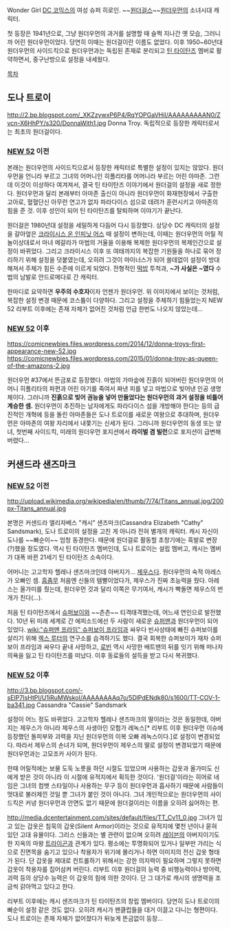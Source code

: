 Wonder Girl
[[DC 코믹스]]의 여성 슈퍼 히로인. ~~[[원더걸스]]~~[[원더우먼]]의 소녀시대 캐릭터.

첫 등장은 1941년으로, 그냥 원더우먼의 과거를 설명할 때 슬쩍 지나간 옛 모습, 그러니까 어린 원더우먼이었다. 당연히 이때는 원더걸이란 이름도 없었다.
이후 1950~60년대 원더우먼의 사이드킥으로 원더우먼과는 독립된 존재로 분리되고 [[틴 타이탄즈]] 멤버로 활약하면서, 중구난방으로 설정을 내세웠다.

[[목차]]
== 도나 트로이 ==
http://2.bp.blogspot.com/_XKZzywxP6P4/RqYOPGaVHiI/AAAAAAAAAN0/Zvcn-X6HhPY/s320/DonnaWith1.jpg
Donna Troy. 독립적으로 등장한 캐릭터로서는 최초의 원더걸이다.
=== [[NEW 52]] 이전 ===
본래는 원더우먼의 사이드킥으로서 등장한 캐릭터로 특별한 설정이 있지는 않았다. 원더우먼을 언니라 부르고 그녀의 어머니인 히폴리타를 어머니라 부르는 어린 아마존. 그런데 이것이 이상하다 여겨져서, 결국 틴 타이탄즈 이야기에서 원더걸의 설정을 새로 정한다. 원더우먼과 달리 본래부터 아마존 출신이 아니라 원더우먼이 화재현장에서 구출한 고아로, 혈혈단신 아무런 연고가 없자 파라다이스 섬으로 데려가 훈련시키고 아마존의 힘을 준 것. 이후 성인이 되어 틴 타이탄즈를 탈퇴하며 이야기가 끝난다.

원더걸은 1980년대 설정을 세밀하게 다듬어 다시 등장했다. 상당수 DC 캐릭터의 설정을 갈아엎은 [[크라이시스 온 인피닛 어스]] 때 설정이 변하는데, 이때는 원더우먼의 어릴 적 놀이상대로서 마녀 메갈라가 마법의 거울을 이용해 복제한 원더우먼의 복제인간으로 설정이 바뀌었다. 그리고 크라이시스 이후 또 여태까지의 복잡한 기원들을 하나로 묶어 정리하기 위해 설정을 덧붙였는데, 오히려 그것이 마이너스가 되어 쓸데없이 설정이 방대해져서 주체가 힘든 수준에 이르게 되었다.
전형적인 [[떡밥]] 투척과, '''~가 사실은 ~였다''' 수법의 남발로 안드로메다로 간 캐릭터.

한마디로 요약하면 '''우주의 수호자'''이자 언젠가 원더우먼. 위 이미지에서 보이는 것처럼, 복잡한 설정 변경 때문에 코스튬이 다양하다. 그리고 설정을 주체하기 힘들었는지 NEW 52 리부트 이후에는 존재 자체가 없어진 것처럼 언급 한번도 나오지 않았는데...

=== [[NEW 52]] 이후 ===
https://comicnewbies.files.wordpress.com/2014/12/donna-troys-first-appearance-new-52.jpg
https://comicnewbies.files.wordpress.com/2015/01/donna-troy-as-queen-of-the-amazons-2.jpg

원더우먼 #37에서 뜬금포로 등장했다. 마법의 가마솥에 진흙이 되어버린 원더우먼의 어머니 히폴리타의 파편과 어린 아기를 죽여서 짜낸 피를 넣고 마법으로 빚어낸 인공 생명체이다. 그러니까 '''진흙으로 빚어 권능을 넣어 만들었다는 원더우먼의 과거 설정을 비틀어 계승한 셈.''' 원더우먼이 추진하는 남자에게도 파라다이스 섬을 개방해야 한다는 등의 급진적인 개혁에 등을 돌린 아마존들은 도나 트로이를 새로운 여왕으로 추대하며, 원더우먼은 아마존의 여왕 자리에서 내쫓기는 신세가 된다. 그러니까 원더우먼의 동생 또는 양녀, 첫번째 사이드킥, 미래의 원더우먼 포지션에서 '''라이벌 겸 빌런'''으로 포지션이 급변해 버렸다...   

== 커샌드라 샌즈마크 ==
=== [[NEW 52]] 이전 ===
http://upload.wikimedia.org/wikipedia/en/thumb/7/74/Titans_annual.jpg/200px-Titans_annual.jpg

본명은 커샌드라 엘리자베스 "캐시" 샌즈마크(Cassandra Elizabeth "Cathy" Sandsmark),
도나 트로이의 설정을 고친 게 아니라 전혀 별개의 캐릭터. 캐시 자신이 도나를 ~~빠순이~~ 엄청 동경한다. 때문에 원더걸로 활동할 초창기에는 흑발로 변장(?)했을 정도였다. 역시 틴 타이탄즈 멤버인데, 도나 트로이는 설립 멤버고, 캐시는 멤버가 대폭 바뀐 21세기 틴 타이탄즈 소속이다.

어머니는 고고학자 헬레나 샌즈마크인데 아버지가... [[제우스]]다. 원더우먼의 숙적 아레스가 오빠인 셈. [[흠좀무]] 처음엔 신들의 템빨이었다가, 제우스가 진짜 초능력을 줬다. 아레스는 올가미를 줬는데, 원더우먼 것과 달리 이쪽은 무기여서, 캐시가 빡돌면 제우스의 번개가 친다(...).

처음 틴 타이탄즈에서 [[슈퍼보이]]와 ~~츤츤~~ 티격태격했는데, 어느새 연인으로 발전했다. 10년 뒤 미래 세계로 간 에피소드에선 두 사람이 새로운 [[슈퍼맨]]과 원더우먼이 되어 있었다. [[wiki:"슈퍼맨 프라임" 슈퍼보이 프라임]]과 싸우다 빈사상태에 빠진 슈퍼보이를 살리기 위해 [[렉스 루터]]의 연구소를 습격하기도 했다. 결국 회복한 슈퍼보이가 재차 슈퍼보이 프라임과 싸우다 끝내 사망하고, [[로빈]] 역시 사망한 배트맨의 뒤를 잇기 위해 떠나자 의욕을 잃고 틴 타이탄즈를 떠났다. 
이후 동료들의 설득을 받고 다시 복귀했다.
 
=== [[NEW 52]] 이후 ===
http://3.bp.blogspot.com/-sEIP7IsHtPI/U1iRuMWskoI/AAAAAAAAq7o/5DlPdENdk80/s1600/TT-COV-1-ba341.jpg
Cassandra "Cassie" Sandsmark

설정이 어느 정도 바뀌었다. 고고학자 헬레나 샌즈마크의 딸이라는 것은 동일한데, 아버지는 제우스가 아니라 제우스의 사생아인 모험가 레녹스[* 리부트 이후 원더우먼 이슈에 등장했던 돌피부와 괴력을 지닌 원더우먼의 이복 오빠 레녹스이다.]로 설정이 변경되었다. 따라서 제우스의 손녀가 되며, 원더우먼이 제우스의 딸로 설정이 변경되었기 때문에 원더우먼과는 고모조카 사이가 된다. 

한때 어릴적에는 보물 도둑 노릇을 하던 시절도 있었으며 사용하는 갑옷과 올가미도 신에게 받은 것이 아니라 이 시절에 유적지에서 획득한 것이다. '원더걸'이라는 히어로 네임은 그녀의 컴뱃 스타일이나 사용하는 무구 등이 원더우먼과 흡사하기 때문에 사람들이 멋대로 불러제낀 것일 뿐 그녀가 붙인 것이 아니다. 그녀 개인적으로는 원더우먼의 사이드킥은 커녕 원더우먼과 안면도 없기 때문에 원더걸이라는 이름을 오히려 싫어하는 편.

http://media.dcentertainment.com/sites/default/files/TT_Cv11_0.jpg
그녀가 입고 있는 갑옷은 침묵의 갑옷(Silent Armor)이라는 것으로 유적지에 몇천 년이나 묻혀 있던 고대 유물이다. 그리스 신들과는 별 관련이 없으며 오히려 [[레이븐(DC 코믹스)|레이븐]]의 아버지이기도 한 지옥의 마왕 [[트라이곤]]과 관계가 있다. 평소에는 투명화되어 있거나 일부만 가리는 식으로 진면목을 숨기고 있으나 착용자가 위기에 몰리거나 하면 이미지의 전신 갑옷 형태가 된다. 단 갑옷을 제대로 컨트롤하기 위해서는 강한 의지력이 필요하며 그렇지 못하면 갑옷이 착용자를 집어삼켜 버린다. 리부트 이후 원더걸의 능력 중 비행능력이나 방어력, 괴력 등의 상당수 능력은 이 갑옷의 힘에 의한 것이다. 단 그 대가로 캐시의 생명력을 조금씩 갉아먹고 있다고 한다.

리부트 이후에는 캐시 샌즈마크가 틴 타이탄즈의 창립 멤버이다. 당연히 도나 트로이의 빠순이 설정 같은 것도 없다. 오히려 캐시가 팬클럽들을 대거 이끌고 다니는 형편이다. 도나 트로이는 존재 자체가 없어졌다가 뒤늦게 뜬금없이 등장...  
